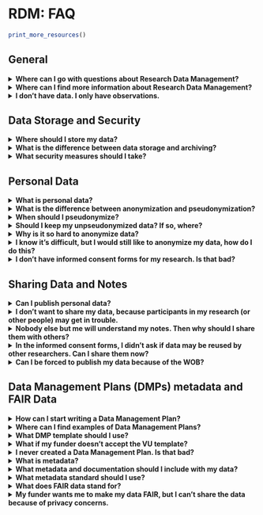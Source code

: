 # RDM: FAQ {#rdm-faq}


```{r, echo=F, message = FALSE, results="asis"}

print_more_resources()

```

## General

<details>
<summary>**Where can I go with questions about Research Data Management?**</summary>
Either the [Faculty Data Steward][datasteward] or the [Library’s RDM Support Desk][rdmsupport]. The Data Steward can help you best with questions that are specific to the work we do at the faculty, and with questions about specific grants; the RDM Support Desk is best equipped to deal with questions that could be asked by any VU researcher, for example about storage or archiving options. But both work together, so you can’t ask the wrong person.


</details>


<details>
<summary>**Where can I find more information about Research Data Management?**</summary>
We maintain a number of resources you can consult. At the VU level, there is the [Research Data Support Portal][rds-portal] which contains links to anything you might want to know about RDM, and the library maintains a series of [Libguides][libguide] explaining various topics related to the management of your data. At the faculty level, the data steward maintains [a page giving advice that is specific to researchers in Social Sciences][fss-rdm-info], including links to content you can use in proposals.


</details>


<details>
<summary>**I don’t have data. I only have observations.**</summary>	
As RDM experts, we would say that observations are also a type of data. But that doesn't really matter: in any case, you want to protect your observations, make backups of your observations and make sure that they are archived securely or shared with the world so that you can demonstrate you did your research well. That is to say, many important aspects of Research Data Management apply whether you call your observations data or not.


</details>

## Data Storage and Security

<details>
<summary>**Where should I store my data?**</summary>
Our advice is to use [Yoda][yoda] for storage and archiving, even for sensitive data, and only use VU-managed to devices to access the data. You can find other options in the [Storage Finder][storage-finder], but check with the [Data Steward][datasteward] if they work for the sensitivity level of your data.


</details>

<details>
<summary>**What is the difference between data storage and archiving?**</summary>
Data storage refers to where you save your data during the research. Your data storage option needs to be available to all collaborators, while still ensuring a sufficient level of security.

Data archiving is where you keep your data after you are done with it, but it may need to be accessed when there are doubts about research integrity. Your data archiving solution can be publicly accessible if there is no sensitive data, or restricted-access if there is. The solution needs to be permanent and secure, so that the data cannot be changed, and any links to it will remain functional indefinitely.


</details>

<details>
<summary>**What security measures should I take?**</summary>
When using personal data (see below), per GDPR you should take "appropriate organizational and technical measures" to secure your data. The specific actions you should take are not set in stone; you should consider the potential consequences of a data breach, and whether or not the actions you would have to take to prevent them are reasonable.

All VU storage solutions offer a number of security measures. For example, access is only allowed using passwords and multi-factor authentication. If your data is sensitive, there is a number of additional security measures you can take that reduce the risk of data leak, either by reducing the chance a leak happens, or by reducing the impact of a leak:

- Make sure people only have access to the data they need to do their task in your project. For example, with Research Drive it is possible to give each collaborator only access to the folders they need.
- Don't sync data from your Research Drive to your personal computer if you don't have to. For example, once you are done with your raw data, having it on your personal computer only increases the chance that your data is leaked: keep the raw data online-only, and only sync the processed (pseudonymized) data you are working on.
- Make sure everyone in your project is trained in security procedures, such as strong passwords, not clicking attachments in emails from unknown senders etc.
- Pseudonymize your personal data by removing any directly identifying information, so that any data that is leaked is less likely to be linked to your respondents. If you need to keep the directly identifying data (for example, because it's part of your raw data which you want to keep to demonstrate the provenance of your data, or because you need to contact participants for follow-up), make sure this data will not be leaked at the same time as the pseudonymized data. You can do this either by storing it separately or by encrypting it. See "When should I pseudonymize?", below.
- Encrypt your data, so that if someone accesses the hard drive that holds your data, they can’t read the data. Software such as [Cryptomator][cryptomator] makes encryption very convenient. Encryption does have a large downside: loss of your password means loss of the data. You can use a password manager to minimize this risk, but it is wise to think twice before deciding to use encryption. 

For help on deciding what measures are appropriate for your data, and with the practical implementation of any of these, you can contact your [data steward][datasteward].


</details>


## Personal Data


<details>
<summary>**What is personal data?**</summary>
Personal data is any data that can be directly or indirectly linked to a living person. You can directly link data to a person if a direct identifier like their name, phone number, email address etc. is included in the data. You can indirectly link the data if you can combine the data with another piece of data or information to find the person who the data is about. This is possible for more data than you think, so if you collected data from people, it’s safe to assume your data is personal data, even if you remove things like names, phone numbers and addresses.


</details>

<details>
<summary>**What is the difference between anonymization and pseudonymization?**</summary>
Both these terms mean that you make it less likely that the data that you have can be linked to your respondents, increasing the security of your data. In case of pseudonymization, you remove the possibility of directly linking the data to your respondents, by removing things like names and addresses from the data. Anonymization removes entirely the possibility of linking your data to your respondents, both directly and indirectly. This means that the data is no longer personal data, and GDPR does not apply. However, anonymization is difficult and we don’t usually recommend it (see below).


</details>

<details>
<summary>**When should I pseudonymize?**</summary>
There is no "one-size-fits-all" answer to this: in general, we do recommend pseudonymizing your data, but in some cases the benefits of pseudonymization may not outweigh the costs. These costs and benefits depend on the nature of your data. A tabular data set is easily pseudonymized by dropping certain variables and generating random identifiers, so it should probably be pseudonymized. On the other hand, for an audio recording it may be practically impossible to edit out all the names. Likewise, the benefits differ; for a dataset containing speeches by famous politicians, leaving out the names will not make identification appreciably more difficult, and yield no security benefits as the data is publicly available anyway. Whether the costs of pseudonymization outweigh the benefits thus depends on the specific project. If you feel the costs don’t outweigh the benefits, feel free to contact your [Data Steward][datasteward] to see if they agree, and make sure to write down your reasoning in your Data Management Plan.


</details>

<details>
<summary>**Should I keep my unpseudonymized data? If so, where?**</summary>
If possible, directly identifying data is kept completely separate from research data. For example, your Qualtrics form should not contain fields for email addresses if that's not needed for the research itself. If you need email addresses to send rewards, use a separate form. In this way, you can destroy any personal data as soon as possible, without editing the raw data. However, this is not always possible, since some times the directly identifying data is integral part of the raw data (for example in video recording). In these cases you should not destroy the data, because you should keep an unedited version of your data for transparency purposes. This raw copy of the data should be stored safely, and in such a way that a data breach doesn't necessarily mean a breach of both pseudonymized and unpseudonymized data. Examples are:

- Store the raw data on a separate server (however, most research programs don't have two servers available).
- Store both raw and pseudonymized data on the same server (or device) but encrypt the raw data. You should make sure that you can't lose your encryption password, or else you lose your raw data.
- Keep both both pseudonymized data on the same server, but make sure the raw data is never synced to personal computers or other devices (for example by adding it to a Yoda Vault). This way, the raw data is protected from the most common data breaches (e.g. losing a laptop in the train).


</details>

<details>
<summary>**Why is it so hard to anonymize data?**</summary>
Anonymization is potentially very attractive because it removes the need to comply with GDPR. However, it is difficult to combine with the goals of researchers in practice. This is because it will almost always involve making data less detailed, which will harm your ability to draw conclusions from the data. 

To see why, first consider a quantitative data set about work satisfaction, containing gender and age of all respondents. If I know my colleague is a respondent in this survey, I may be able to infer things about my colleague from the public data set. If only one person in the data set matches his age and gender, I have successfully (indirectly) identified him in the data set. If there are multiple people matching his age and gender are present, but none has indicated liking their colleagues, I have still inferred something about him, and may become very disappointed! To prevent me from identifying of my colleague, you as the researcher should thus ensure that there are no unique combinations of age and gender (for example by using broader age bins) and that within each combination of age and gender there is sufficient variation in answers that nothing can be inferred about individuals (so there is always a mix of people who like their colleagues and those who don’t). It is easy to see how the binning of variables may lead to less precision in the analysis, and how difficult it is to ensure that proper variation exists in all (combinations of) variables. There are ways to do this, but it is usually more attractive to keep the data as personal data, even if this puts restrictions on data use due to GDPR.

Qualitative data sets are usually so rich that all observations are unique, and thus potentially identifiable by someone who knows your respondents well (or otherwise has detailed information on them). Qualitative data is therefore usually impossible to fully anonymize, though pseudonymization may be possible.


</details>


<details>
<summary>**I know it's difficult, but I would still like to anonymize my data, how do I do this?**</summary>
That's great! A good place to start is the R package [sdcMicro][sdcmicro]. Your [data steward][datasteward] may be able to help out when using it. Alternatively, there is [Amnesia][amnesia]. Note that anonymization means modifying your data, so if you want to anonymize data for replication purposes, not all analyses that you did with your unanonymized data can be fully replicated using anonymized data. This is acceptable, if explained properly in your paper (e.g. in a footnote).


</details>

<details>
<summary>**I don’t have informed consent forms for my research. Is that bad?**</summary>
It’s not necessarily bad, because written informed consent is only required by law in cases of health research (where WMO applies). You can have participants give informed consent orally if you’re not doing WMO research, but make sure you record it and store it safely. You can ask advice from your data steward or privacy champion if you will ask oral informed consent. There are also other legal grounds (than informed consent) on which you can do research. However, if you should have asked informed consent, but did not do so, that could be bad and we recommend that you contact your privacy champion as soon as possible.


</details>



## Sharing Data and Notes

<details>
<summary>**Can I publish personal data?**</summary>
Yes you can. But make sure:

- Your respondents have given explicit consent to publishing the data; 
- To use VU provided services, such as OSF, Yoda or DataverseNL;
- Not to publish more than needed. In particular, the data should be pseudonymized; and,
- You publish nothing sensitive, and your respondents run no risk because of the data you publish.


</details>

<details>
<summary>**I don’t want to share my data, because participants in my research (or other people) may get in trouble.**</summary>
In that case, it is not ethical to share them and we recommend that you do not do so. It is still important to archive your data for verification purposes. The [Yoda][yoda] Vault exists for this exact purposes: data stored there can only ever be accessed by other researchers who have a reasonable request for verification. In your DMP you can outline your reasoning why you don’t want to share your data.


</details>

<details>
<summary>**Nobody else but me will understand my notes. Then why should I share them with others?**</summary>
If your notes contain personal data, you should not probably not share them at all, but you should still archive them so that it can be verified that your research has been done in the way you claim in your publications. If the notes do not contain personal data, sharing your notes is a good way of opening up your research. It’s best not to assume no one is interested in your notes. Even if you think your notes are unreadable, someone may still find them of great use.  For example, someone who wants to do research into how researchers take notes, or someone studying early 21st century hand writing. If you want to share your notes in a more useful and readable way, but are worried about the workload you could also consider cleaning up only a subset of them and sharing that. Small steps to more transparent science can very worthwhile!


</details>


<details>
<summary>**In the informed consent forms, I didn’t ask if data may be reused by other researchers. Can I share them now?**
</summary>
In this situation, you cannot share the personal data with researchers outside the VU. There are two things that you could do:

- If possible, go back to your participants and ask them if other researchers may reuse their data;
- If this turns out to be impossible, anonymize the data. Then the data are no longer personal. We do recommend that you ask your [data steward][datasteward] for help, because this can be tricky (see above: Personal Data > Why is it so hard to anonymize data?).

If neither these are possible, you can’t share the data. This is one of the reasons why it’s so important that you write a Data Management Plan before collecting data, so you will have thought of these things in advance.


</details>

<details>
<summary>**Can I be forced to publish my data because of the WOB?**</summary>
The Wet Openbaarheid van Bestuur (WOB) only applies to public entities, so not to the Stichting VU (the VU is unique among Dutch universities in this). However, the WOB may apply to the commissioner of your research, for example if your research is commissioned by the national government, or about the functioning of local governments or the police. In these cases, the WOB most likely still doesn’t apply to research data, since there are numerous grounds for exemption, such as the protection privacy. Get in touch with your Data Steward if you’re still worried about this.
I’m afraid that other researchers will misuse my data. How can I prevent that from happening?
It depends on what you mean by “misuse”. If this concerns using your data commercially, you can add a license to your data that specifies non-commercial use only. The same goes for data that may not be remixed. If, however, the misuse can occur simply by the nature of your data, then we recommend that you speak to a data steward and/or a representative of the ethical review committee to discuss your doubts and your options.


</details>

## Data Management Plans (DMPs) metadata and FAIR Data

<details>
<summary>**How can I start writing a Data Management Plan?**</summary>
You can log into [DMPOnline][dmponline] with your VU credentials to start writing a DMP. It has templates of most funders which are kept up to date by the university library. If you need any help (for example with the technical terms used in many DMP templates), feel free to contact the faculty data steward.


</details>

<details>
<summary>**Where can I find examples of Data Management Plans?**</summary>
[DMPOnline][dmponline] has a large number of Data Management Plans from which you can get inspiration for your own DMP.


</details>

<details>
<summary>**What DMP template should I use?**</summary>
For projects involving personal data, it is recommended that you use the VU template. You can currently only access the VU Template by ticking the box "*No funder associated with this plan or my funder is not listed*". This template is accepted by ZonMW and NWO. By using this template you make sure that the information of your project can be used in the "GDPR registry", which the VU is obligated to maintain and provide to the privacy authorities on request.


</details>

<details>
<summary>**What if my funder doesn't accept the VU template?**</summary>
You can make use of the template provided by your funder (most funders' templates are on DMP Online). To make sure your project is included in the GDPR registry, you need to fill out the VU GDPR registration for for reseatch, which you can find as a template on DMP Online: select "Create Plans", and then make sure to tick the box "*No funder associated with this plan or my funder is not listed*".


</details>

<details>
<summary>**I never created a Data Management Plan. Is that bad?**</summary>
There are some situations in which writing a DMP is mandatory. For example, if you have received a grant, you almost always have to write a DMP. The Faculty of Social Sciences also requires you to write a DMP for any new research project you start. And DMPs are sometimes necessary components of various requests, such as an ethics application (for a full procedure) and a storage application (in some cases). And obviously, if you are following the course “Writing a DMP”, you have to write a DMP to complete the course.

Now, for research that is already underway, writing a DMP is a good practice, but not doing so is not necessarily bad. Writing a DMP, though, is a good way to keep you accountable and not let things come down to chance and luck. And it helps you to avoid last-minute panic. Although you are already under way with the research, it can still be a good idea to write a DMP. You can get in touch with your data steward or the RDM Support Desk if you still want to do it.


</details>

<details>
<summary>**What is metadata?**</summary>

Metadata is data about your data. It is simply information such as authors, colloborators, dates, description, key words. It is not the data itself. So even if your data itself is very sensitive, the metadata may be freely published (though in some cases metadata can be sensitive as well).


</details>

<details>
<summary>**What metadata and documentation should I include with my data?**</summary>

If you use Yoda, you can simply fill out the metadata form included in the portal. Otherwise, you can use **this file** to write a "readme file" that contains the same information.

As for documentation: this is very much dependent on your data. A useful excercise is to imagine yourself having to take a break from research for a few years. What information would you need to get back into understanding your data again? This can include questionnaires, codebooks, field manuals, topic lists, proposals, ethics applications, data management plans etc.


</details>

<details>
<summary>**What metadata standard should I use?**</summary>

Some DMP templates ask this, but it's usually not something you as resarcher should worry about. You should let this depend on the service you use to register, archive and/or publish your data set. The forms on those services will ensure that everyhting is stored according to a certain standard. PURE uses a standard called CERIF; Yoda uses DataCite. 


</details>

<details>
<summary>**What does FAIR data stand for?**</summary>
FAIR stands for Findable, Accessbile, Inter-operable, and Re-usable. Many of these sub-elements of FAIR cover a wide spectrum of possibilities: some data can be made more easily accessible than others, for example. Advice on how to make your data FAIR can be found in the [FSS Archiving Guidelines][fss-guidelines-archiving]


</details>

<details>
<summary>**My funder wants me to make my data FAIR, but I can’t share the data because of privacy concerns.**</summary>
This is not a problem. Data needs to be Accessible. This means that there is a well-defined procedure for accessing the data, for example in cases where there are doubt about scientific integrity. Archiving your data securely on Yoda is sufficient for this.


</details>


